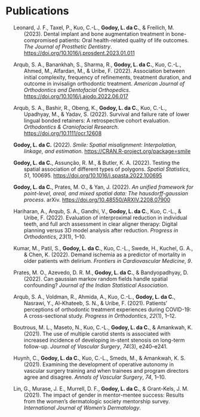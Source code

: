 # Publications

::: {#list}
:::

::: {#refs .references .csl-bib-body .hanging-indent entry-spacing="1" line-spacing="2"}
::: {#ref-leonard2023dental .csl-entry}
Leonard, J. F., Taxel, P., Kuo, C.-L., **Godoy, L. da C.**, & Freilich, M.
(2023). Dental implant and bone augmentation treatment in
bone-compromised patients: Oral health-related quality of life outcomes.
*The Journal of Prosthetic Dentistry*.
<https://doi.org/10.1016/j.prosdent.2023.01.011>
:::

::: {#ref-arqub2022association .csl-entry}
Arqub, S. A., Banankhah, S., Sharma, R., **Godoy, L. da C.**, Kuo, C.-L.,
Ahmed, M., Alfardan, M., & Uribe, F. (2022). Association between initial
complexity, frequency of refinements, treatment duration, and outcome in
invisalign orthodontic treatment. *American Journal of Orthodontics and
Dentofacial Orthopedics*. <https://doi.org/10.1016/j.ajodo.2022.06.017>
:::

::: {#ref-arqub2022survival .csl-entry}
Arqub, S. A., Bashir, R., Obeng, K., **Godoy, L. da C.**, Kuo, C.-L.,
Upadhyay, M., & Yadav, S. (2022). Survival and failure rate of lower
lingual bonded retainers: A retrospective cohort evaluation.
*Orthodontics & Craniofacial Research*.
<https://doi.org/10.1111/ocr.12608>
:::

::: {#ref-Rpkg:smile .csl-entry}
**Godoy, L. da C.** (2022). *Smile: Spatial misalignment: Interpolation,
linkage, and estimation*. <https://CRAN.R-project.org/package=smile>
:::

::: {#ref-godoy2022testing .csl-entry}
**Godoy, L. da C.**, Assunção, R. M., & Butler, K. A. (2022). Testing the
spatial association of different types of polygons. *Spatial
Statistics*, *51*, 100695.
<https://doi.org/10.1016/j.spasta.2022.100695>
:::

::: {#ref-godoy2022unified .csl-entry}
**Godoy, L. da C.**, Prates, M. O., & Yan, J. (2022). *An unified framework
for point-level, areal, and mixed spatial data: The hausdorff-gaussian
process*. arXiv. <https://doi.org/10.48550/ARXIV.2208.07900>
:::

::: {#ref-hariharan2022evaluation .csl-entry}
Hariharan, A., Arqub, S. A., Gandhi, V., **Godoy, L. da C.**, Kuo, C.-L., &
Uribe, F. (2022). Evaluation of interproximal reduction in individual
teeth, and full arch assessment in clear aligner therapy: Digital
planning versus 3D model analysis after reduction. *Progress in
Orthodontics*, *23*(1), 1--10.
:::

::: {#ref-kumar2022demand .csl-entry}
Kumar, M., Patil, S., **Godoy, L. da C.**, Kuo, C.-L., Swede, H., Kuchel, G.
A., & Chen, K. (2022). Demand ischemia as a predictor of mortality in
older patients with delirium. *Frontiers in Cardiovascular Medicine*,
*9*.
:::

::: {#ref-prates2022can .csl-entry}
Prates, M. O., Azevedo, D. R. M., **Godoy, L. da C.**, & Bandyopadhyay, D.
(2022). Can gaussian markov random fields handle spatial confounding?
*Journal of the Indian Statistical Association*.
:::

::: {#ref-arqub2021patients .csl-entry}
Arqub, S. A., Voldman, R., Ahmida, A., Kuo, C.-L., **Godoy, L. da C.**,
Nasrawi, Y., Al-Khateeb, S. N., & Uribe, F. (2021). Patients'
perceptions of orthodontic treatment experiences during COVID-19: A
cross-sectional study. *Progress in Orthodontics*, *22*(1), 1--12.
:::

::: {#ref-boutrous2021use .csl-entry}
Boutrous, M. L., Maseto, N., Kuo, C.-L., **Godoy, L. da C.**, & Amankwah, K.
(2021). The use of multiple carotid stents is associated with increased
incidence of developing in-stent stenosis on long-term follow-up.
*Journal of Vascular Surgery*, *74*(3), e240--e241.
:::

::: {#ref-huynh2021examining .csl-entry}
Huynh, C., **Godoy, L. da C.**, Kuo, C.-L., Smeds, M., & Amankwah, K. S.
(2021). Examining the development of operative autonomy in vascular
surgery training and when trainees and program directors agree and
disagree. *Annals of Vascular Surgery*, *74*, 1--10.
:::

::: {#ref-lin2021impact .csl-entry}
Lin, G., Murase, J. E., Murrell, D. F., **Godoy, L. da C.**, & Grant-Kels,
J. M. (2021). The impact of gender in mentor-mentee success: Results
from the women's dermatologic society mentorship survey. *International
Journal of Women's Dermatology*.
:::
:::
